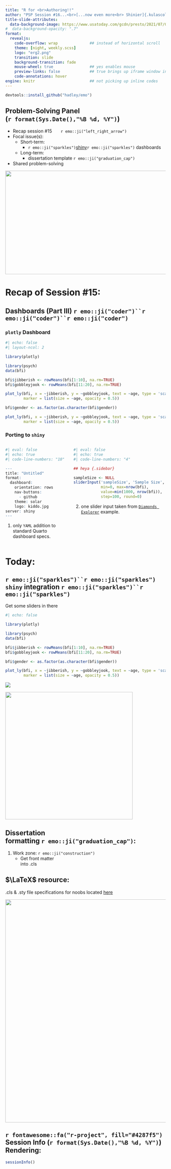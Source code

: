 ```yaml
---
title: "R for <br>Authoring!!" 
author: "PSP Session #16...<br>[...now even more<br> Shinier]{.kulascol3}"
title-slide-attributes: 
  data-background-image: https://www.usatoday.com/gcdn/presto/2021/07/06/USAT/a2b942d5-92aa-4d0a-8ba6-81e92ba879bb-RamilFhero.jpg
#  data-background-opacity: ".7"
format:
  revealjs:
    code-overflow: wrap              ## instead of horizontal scroll
    theme: [night, weekly.scss]
    logo: "erg2.png"
    transition: slide
    background-transition: fade
    mouse-wheel: true                ## yes enables mouse
    preview-links: false             ## true brings up iframe window instead of "site"
    code-annotations: hover 
engine: knitr                        ## not picking up inline codes
---
```


```r
devtools::install_github("hadley/emo")
```

## Problem-Solving Panel <br>(`r format(Sys.Date(),"%B %d, %Y")`)

::: {layout="[80,20]"}
::: first-column
-   Recap session #15&nbsp;&nbsp;&nbsp;&nbsp;&nbsp;&nbsp;&nbsp;`r emo::ji("left_right_arrow")`
-   Focal issue(s):
    -   Short-term:
        - `r emo::ji("sparkles")`[shiny](https://shiny.posit.co/r/articles/start/cheatsheet/)`r emo::ji("sparkles")` dashboards 
    -   Long-term:
        -   dissertation template `r emo::ji("graduation_cap")`
-   Shared problem-solving
:::

::: second-column
:::
:::

![](img/title15.JPG){.absolute top="170" right="-120" width="550" height="325"}

# Recap of Session #15: 

## Dashboards (Part III) `r emo::ji("coder")``r emo::ji("coder")``r emo::ji("coder")`

::: panel-tabset

### `plotly` Dashboard

```r
#| echo: false
#| layout-ncol: 2

library(plotly)

library(psych)
data(bfi)

bfi$jibberish <- rowMeans(bfi[1:10], na.rm=TRUE)
bfi$gobbleyjook <- rowMeans(bfi[11:20], na.rm=TRUE)

plot_ly(bfi, x = ~jibberish, y = ~gobbleyjook, text = ~age, type = 'scatter', mode = 'markers', color=~gender,
        marker = list(size = ~age, opacity = 0.5))

bfi$gender <- as.factor(as.character(bfi$gender))

plot_ly(bfi, x = ~jibberish, y = ~gobbleyjook, text = ~age, type = 'scatter', mode = 'markers', color=~gender,
        marker = list(size = ~age, opacity = 0.5))

```

### Porting to `shiny`

:::: {.columns}
::: {.column width="40%"}
```r
#| eval: false
#| echo: true
#| code-line-numbers: "10"

---
title: "Untitled"
format: 
  dashboard:
    orientation: rows
    nav-buttons: 
      - github
    theme: solar
    logo: kiddo.jpg
server: shiny                              # <1>
---
```
1. only `YAML` addition to standard Quarto dashboard specs.
:::

::: {.column width="60%"}

```r
#| eval: false
#| echo: true
#| code-line-numbers: "4"

## heya {.sidebar}

sampleSize <- NULL
sliderInput('sampleSize', 'Sample Size',        # <2>
            min=0, max=nrow(bfi),
            value=min(1000, nrow(bfi)), 
            step=100, round=0)
```
2. one slider input taken from [`Diamonds Explorer`](https://quarto.org/docs/dashboards/interactivity/shiny-r.html#walkthrough) example.

:::
::::
:::

# Today: 

## `r emo::ji("sparkles")``r emo::ji("sparkles")` `shiny` integration `r emo::ji("sparkles")``r emo::ji("sparkles")`

:::: {layout="[30,70]"}

::: calloutspace

Get some sliders in there

:::

::: plot

```r
#| echo: false

library(plotly)

library(psych)
data(bfi)

bfi$jibberish <- rowMeans(bfi[1:10], na.rm=TRUE)
bfi$gobbleyjook <- rowMeans(bfi[11:20], na.rm=TRUE)

bfi$gender <- as.factor(as.character(bfi$gender))

plot_ly(bfi, x = ~jibberish, y = ~gobbleyjook, text = ~age, type = 'scatter', mode = 'markers', color=~gender,
        marker = list(size = ~age, opacity = 0.5))

```
:::

::::

::: {.fragment}
![](https://seeklogo.com/images/W/white-castle-logo-CD79E34B20-seeklogo.com.png){.absolute bottom="200" left="-30"}
:::

::: {.fragment}
![](https://images.vexels.com/media/users/3/143047/isolated/preview/b0c9678466af11dd45a62163bdcf03fe-fast-food-hamburger-flat-icon.png){.absolute height="400" bottom="-50" left="0"}

:::

## Dissertation <br>formatting `r emo::ji("graduation_cap")`:


:::: {layout="[45,55]"}

::: listing

1. Work zone: `r emo::ji("construction")`
    + Get front matter <br>into .cls

::: {.callout-tip}
## $\LaTeX$ resource:

.cls & .sty file specifications for noobs located [here](https://latex-ninja.com/2020/03/25/your-first-time-tweaking-a-cls-file-on-the-example-of-creating-switchable-colour-themes/)
:::
    
:::

::: next

:::

::::
    
![](https://i.pinimg.com/474x/15/44/60/1544604a568b8cdcfd55f9ecd6271cdb.jpg){.absolute right="-70" bottom="0" height="700"}

## `r fontawesome::fa("r-project", fill="#4287f5")` Session Info (`r format(Sys.Date(),"%B %d, %Y")`) Rendering:

```r
sessionInfo()
```